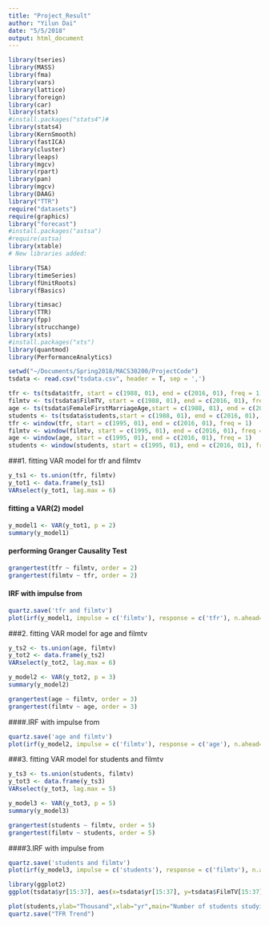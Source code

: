 ```yaml
---
title: "Project_Result"
author: "Yilun Dai"
date: "5/5/2018"
output: html_document
---
```



```r
library(tseries)
library(MASS)
library(fma)
library(vars)
library(lattice)
library(foreign)
library(car)
library(stats)
#install.packages("stats4")#
library(stats4)
library(KernSmooth)
library(fastICA)
library(cluster)
library(leaps)
library(mgcv)
library(rpart)
library(pan)
library(mgcv)
library(DAAG)
library("TTR")
require("datasets")
require(graphics)
library("forecast")
#install.packages("astsa")
#require(astsa)
library(xtable)
# New libraries added:

library(TSA)
library(timeSeries)
library(fUnitRoots)
library(fBasics)

library(timsac)
library(TTR)
library(fpp)
library(strucchange)
library(xts)
#install.packages("xts")
library(quantmod)
library(PerformanceAnalytics)
```

```r
setwd("~/Documents/Spring2018/MACS30200/ProjectCode")
tsdata <- read.csv("tsdata.csv", header = T, sep = ',')
```

```r
tfr <- ts(tsdata$tfr, start = c(1988, 01), end = c(2016, 01), freq = 1)
filmtv <- ts(tsdata$FilmTV, start = c(1988, 01), end = c(2016, 01), freq = 1)
age <- ts(tsdata$FemaleFirstMarriageAge,start = c(1988, 01), end = c(2016, 01), freq = 1)
students <- ts(tsdata$students,start = c(1988, 01), end = c(2016, 01), freq = 1)
tfr <- window(tfr, start = c(1995, 01), end = c(2016, 01), freq = 1)
filmtv <- window(filmtv, start = c(1995, 01), end = c(2016, 01), freq = 1)
age <- window(age, start = c(1995, 01), end = c(2016, 01), freq = 1)
students <- window(students, start = c(1995, 01), end = c(2016, 01), freq = 1)
```

###1. fitting VAR model for tfr and filmtv
```r
y_ts1 <- ts.union(tfr, filmtv)
y_tot1 <- data.frame(y_ts1)
VARselect(y_tot1, lag.max = 6)
```

#### fitting a VAR(2) model
```r
y_model1 <- VAR(y_tot1, p = 2)
summary(y_model1)
```

#### performing Granger Causality Test
```r
grangertest(tfr ~ filmtv, order = 2)
grangertest(filmtv ~ tfr, order = 2)
```

#### IRF with impulse from 
```r
quartz.save('tfr and filmtv')
plot(irf(y_model1, impulse = c('filmtv'), response = c('tfr'), n.ahead= 12))

```

###2. fitting VAR model for age and filmtv
```r
y_ts2 <- ts.union(age, filmtv)
y_tot2 <- data.frame(y_ts2)
VARselect(y_tot2, lag.max = 6)
```

```r
y_model2 <- VAR(y_tot2, p = 3)
summary(y_model2)
```


```r
grangertest(age ~ filmtv, order = 3)
grangertest(filmtv ~ age, order = 3)
```

####.IRF with impulse from 
```r
quartz.save('age and filmtv')
plot(irf(y_model2, impulse = c('filmtv'), response = c('age'), n.ahead= 12))

```

###3. fitting VAR model for students and filmtv
```r
y_ts3 <- ts.union(students, filmtv)
y_tot3 <- data.frame(y_ts3)
VARselect(y_tot3, lag.max = 5)
```

```r
y_model3 <- VAR(y_tot3, p = 5)
summary(y_model3)
```


```r
grangertest(students ~ filmtv, order = 5)
grangertest(filmtv ~ students, order = 5)
```

####3.IRF with impulse from 
```r
quartz.save('students and filmtv')
plot(irf(y_model3, impulse = c('students'), response = c('filmtv'), n.ahead= 12))

```


```r
library(ggplot2)
ggplot(tsdata$yr[15:37], aes(x=tsdata$yr[15:37], y=tsdata$FilmTV[15:37])) + geom_bar(stat="identity")
```

```r
plot(students,ylab="Thousand",xlab="yr",main="Number of students studying abroad", col = 'skyblue3')
quartz.save("TFR Trend")
```